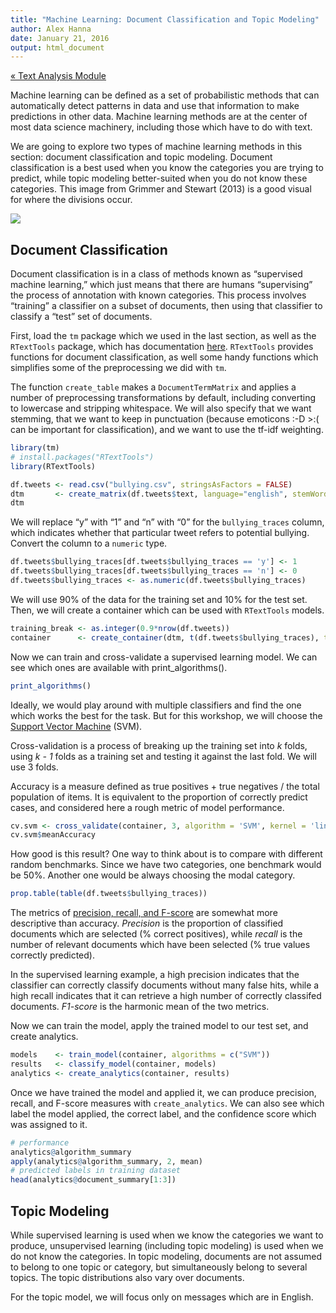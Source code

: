 ```yaml
---
title: "Machine Learning: Document Classification and Topic Modeling"
author: Alex Hanna
date: January 21, 2016
output: html_document
---
```


[&laquo; Text Analysis Module](../text/README.md)

Machine learning can be defined as a set of probabilistic methods that can automatically detect patterns in data and use that information to make predictions in other data. Machine learning methods are at the center of most data science machinery, including those which have to do with text. 

We are going to explore two types of machine learning methods in this section: document classification and topic modeling. Document classification is a best used when you know the categories you are trying to predict, while topic modeling better-suited when you do not know these categories. This image from Grimmer and Stewart (2013) is a good visual for where the divisions occur.

![](Grimmer_Stewart_F1.png)

## Document Classification

Document classification is in a class of methods known as "supervised machine learning," which just means that there are humans "supervising" the process of annotation with known categories. This process involves "training" a classifier on a subset of documents, then using that classifier to classify a "test" set of documents. 

First, load the `tm` package which we used in the last section, as well as the `RTextTools` package, which has documentation [here](https://cran.r-project.org/web/packages/RTextTools/RTextTools.pdf). `RTextTools` provides functions for document classification, as well some handy functions which simplifies some of the preprocessing we did with `tm`.

The function `create_table` makes a `DocumentTermMatrix` and applies a number of preprocessing transformations by default, including converting to lowercase and stripping whitespace. We will also specify that we want stemming, that we want to keep in punctuation (because emoticons :-D >:( can be important for classification), and we want to use the tf-idf weighting.

```r
library(tm)
# install.packages("RTextTools")
library(RTextTools)

df.tweets <- read.csv("bullying.csv", stringsAsFactors = FALSE)
dtm       <- create_matrix(df.tweets$text, language="english", stemWords = TRUE, weighting = weightTfIdf, removePunctuation = FALSE)
dtm
```

We will replace "y" with "1" and "n" with "0" for the `bullying_traces` column, which indicates whether that particular tweet refers to potential bullying. Convert the column to a `numeric` type.

```r
df.tweets$bullying_traces[df.tweets$bullying_traces == 'y'] <- 1
df.tweets$bullying_traces[df.tweets$bullying_traces == 'n'] <- 0
df.tweets$bullying_traces <- as.numeric(df.tweets$bullying_traces)
```

We will use 90% of the data for the training set and 10% for the test set. Then, we will create a container which can be used with `RTextTools` models.

```r
training_break <- as.integer(0.9*nrow(df.tweets))
container      <- create_container(dtm, t(df.tweets$bullying_traces), trainSize=1:training_break, testSize=training_break:nrow(df.tweets), virgin=FALSE)
```

Now we can train and cross-validate a supervised learning model. We can see which ones are available with print_algorithms().

```r
print_algorithms()
```

Ideally, we would play around with multiple classifiers and find the one which works the best for the task. But for this workshop, we will choose the [Support Vector Machine](https://en.wikipedia.org/wiki/Support_vector_machine) (SVM). 

Cross-validation is a process of breaking up the training set into _k_ folds, using _k - 1_ folds as a training set and testing it against the last fold. We will use 3 folds. 

Accuracy is a measure defined as true positives + true negatives / the total population of items. It is equivalent to the proportion of correctly predict cases, and considered here a rough metric of model performance.

```r
cv.svm <- cross_validate(container, 3, algorithm = 'SVM', kernel = 'linear')
cv.svm$meanAccuracy
```

How good is this result? One way to think about is to compare with different random benchmarks. Since we have two categories, one benchmark would be 50%. Another one would be always choosing the modal category.

```r
prop.table(table(df.tweets$bullying_traces))
```

The metrics of [precision, recall, and F-score](https://en.wikipedia.org/wiki/Precision_and_recall) are somewhat more descriptive than accuracy. _Precision_ is the proportion of classified documents which are selected (\% correct positives), while _recall_ is the number of relevant documents which have been selected (\% true values correctly predicted). 

In the supervised learning example, a high precision indicates that the classifier can correctly classify documents without many false hits, while a high recall indicates that it can retrieve a high number of correctly classifed documents. _F1-score_ is the harmonic mean of the two metrics.

Now we can train the model, apply the trained model to our test set, and create analytics. 
```r
models    <- train_model(container, algorithms = c("SVM"))
results   <- classify_model(container, models)
analytics <- create_analytics(container, results)
```

Once we have trained the model and applied it, we can produce precision, recall, and F-score measures with `create_analytics`. We can also see which label the model applied, the correct label, and the confidence score which was assigned to it.

```r
# performance
analytics@algorithm_summary
apply(analytics@algorithm_summary, 2, mean)
# predicted labels in training dataset
head(analytics@document_summary[1:3])
```

## Topic Modeling

While supervised learning is used when we know the categories we want to produce, unsupervised learning (including topic modeling) is used when we do not know the categories. In topic modeling, documents are not assumed to belong to one topic or category, but simultaneously belong to several topics. The topic distributions also vary over documents.

For the topic model, we will focus only on messages which are in English.

```r

```